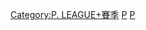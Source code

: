 {{Category main}}

[[Category:P._LEAGUE+賽季|Category:P. LEAGUE+賽季]]
[[Category:2020年臺灣籃球|P]]
[[Category:2021年臺灣籃球|P]]